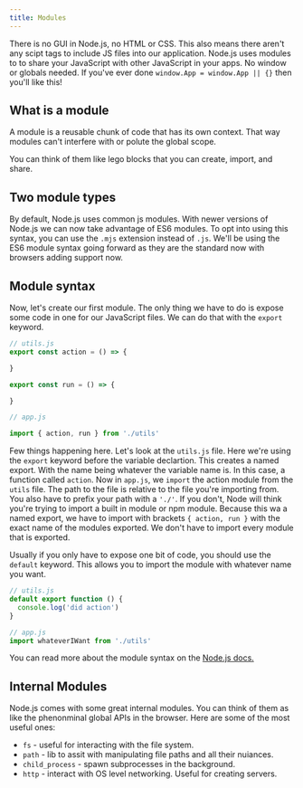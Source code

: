 ```yaml
---
title: Modules
---
```


There is no GUI in Node.js, no HTML or CSS. This also means there aren't
any scipt tags to include JS files into our application. Node.js uses modules
to to share your JavaScript with other JavaScript in your apps. No window
or globals needed. If you've ever done `window.App = window.App || {}` then
you'll like this!

## What is a module
A module is a reusable chunk of code that has its own context. That way modules
can't interfere with or polute the global scope.

You can think of them like lego blocks that you can create, import, and share.

## Two module types
By default, Node.js uses common js modules. With newer versions of Node.js
we can now take advantage of ES6 modules. To opt into using this syntax,
you can use the `.mjs` extension instead of `.js`. We'll be using the ES6
module syntax going forward as they are the standard now with browsers adding
support now.

## Module syntax
Now, let's create our first module. The only thing we have to do is expose some code
in one for our JavaScript files. We can do that with the `export` keyword.

```js
// utils.js
export const action = () => {

}

export const run = () => {

}
```

```js
// app.js

import { action, run } from './utils'
```
Few things happening here. Let's look at the `utils.js` file. Here we're using the
`export` keyword before the variable declartion. This creates a named export. With the
name being whatever the variable name is. In this case, a function called `action`.
Now in `app.js`, we `import` the action module from the `utils` file. The path to the file
is relative to the file you're importing from. You also have to prefix your path with a
`'./'`. If you don't, Node will think you're trying to import a built in module or npm module.
Because this wa a named export, we have to import with brackets `{ action, run }` with the exact
name of the modules exported. We don't have to import every module that is exported. 


Usually if you only have to expose one bit of code, you should use the `default`
keyword. This allows you to import the module with whatever name you want.

```js
// utils.js
default export function () {
  console.log('did action')
}
```

```js
// app.js
import whateverIWant from './utils'
```

You can read more about the module syntax on the [Node.js docs.](https://nodejs.org/api/packages.html)

## Internal Modules
Node.js comes with some great internal modules. You can think of them as like the
phenonminal global APIs in the browser. Here are some of the most useful ones:

* `fs` - useful for interacting with the file system.
* `path` - lib to assit with manipulating file paths and all their nuiances.
* `child_process` - spawn subprocesses in the background.
* `http` - interact with OS level networking. Useful for creating servers.
